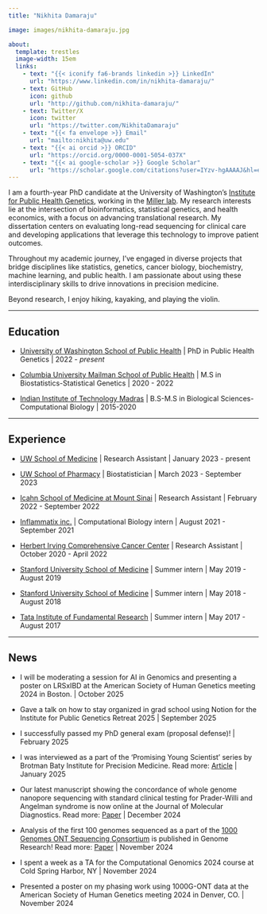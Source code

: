 ```yaml
---
title: "Nikhita Damaraju"

image: images/nikhita-damaraju.jpg

about: 
  template: trestles
  image-width: 15em
  links:
    - text: "{{< iconify fa6-brands linkedin >}} LinkedIn"
      url: "https://www.linkedin.com/in/nikhita-damaraju/"
    - text: GitHub
      icon: github
      url: "http://github.com/nikhita-damaraju/"
    - text: Twitter/X
      icon: twitter
      url: "https://twitter.com/NikhitaDamaraju"
    - text: "{{< fa envelope >}} Email"
      url: "mailto:nikhita@uw.edu"
    - text: "{{< ai orcid >}} ORCID"
      url: "https://orcid.org/0000-0001-5054-037X"
    - text: "{{< ai google-scholar >}} Google Scholar"
      url: "https://scholar.google.com/citations?user=IYzv-hgAAAAJ&hl=en"
---
```


I am a fourth-year PhD candidate at the University of Washington's [Institute for Public Health Genetics](https://iphg.biostat.washington.edu/), working in the [Miller lab](https://millerlaboratory.com/). My research interests lie at the intersection of bioinformatics, statistical genetics, and health economics, with a focus on advancing translational research. My dissertation centers on evaluating long-read sequencing for clinical care and developing applications that leverage this technology to improve patient outcomes.

Throughout my academic journey, I've engaged in diverse projects that bridge disciplines like statistics, genetics, cancer biology, biochemistry, machine learning, and public health. I am passionate about using these interdisciplinary skills to drive innovations in precision medicine.

Beyond research, I enjoy hiking, kayaking, and playing the violin.

------------------------------------------------------------------------

## Education

-   [University of Washington School of Public Health](https://sph.washington.edu) \| PhD in Public Health Genetics \| 2022 - *present*

<!-- -->

-   [Columbia University Mailman School of Public Health](https://www.publichealth.columbia.edu) \| M.S in Biostatistics-Statistical Genetics \| 2020 - 2022

-   [Indian Institute of Technology Madras](www.iitm.ac.in) \| B.S-M.S in Biological Sciences-Computational Biology \| 2015-2020

------------------------------------------------------------------------

## Experience

-   [UW School of Medicine](https://www.uwmedicine.org/school-of-medicine) \| Research Assistant \| January 2023 - present

-   [UW School of Pharmacy](https://sop.washington.edu) \| Biostatistician \| March 2023 - September 2023

-   [Icahn School of Medicine at Mount Sinai](https://icahn.mssm.edu) \| Research Assistant \| February 2022 - September 2022

-   [Inflammatix inc.](https://inflammatix.com) \| Computational Biology intern \| August 2021 - September 2021

-   [Herbert Irving Comprehensive Cancer Center](https://www.cancer.columbia.edu) \| Research Assistant \| October 2020 - April 2022

-   [Stanford University School of Medicine](https://med.stanford.edu) \| Summer intern \| May 2019 - August 2019

-   [Stanford University School of Medicine](https://med.stanford.edu) \| Summer intern \| May 2018 - August 2018

-   [Tata Institute of Fundamental Research](https://www.tifr.res.in) \| Summer intern \| May 2017 - August 2017

------------------------------------------------------------------------

## News

-   I will be moderating a session for AI in Genomics and presenting a poster on LRSxIBD at the American Society of Human Genetics meeting 2024 in Boston. \| October 2025

-   Gave a talk on how to stay organized in grad school using Notion for the Institute for Public Genetics Retreat 2025 \| September 2025

-   I successfully passed my PhD general exam (proposal defense)! \| February 2025

-   I was interviewed as a part of the 'Promising Young Scientist' series by Brotman Baty Institute for Precision Medicine. Read more: [Article](https://brotmanbaty.org/news/promising-young-scientist-a-public-health-geneticist-blends-bioinformatics) \| January 2025

-   Our latest manuscript showing the concordance of whole genome nanopore sequencing with standard clinical testing for Prader-Willi and Angelman syndrome is now online at the Journal of Molecular Diagnostics. Read more: [Paper](https://www.sciencedirect.com/science/article/pii/S1525157825000017) \| December 2024

-   Analysis of the first 100 genomes sequenced as a part of the [1000 Genomes ONT Sequencing Consortium](https://millerlaboratory.com/1000G-ONT.html) is published in Genome Research! Read more: [Paper](https://pmc.ncbi.nlm.nih.gov/articles/PMC11610458/) \| November 2024

-   I spent a week as a TA for the Computational Genomics 2024 course at Cold Spring Harbor, NY \| November 2024

-   Presented a poster on my phasing work using 1000G-ONT data at the American Society of Human Genetics meeting 2024 in Denver, CO. \| November 2024
